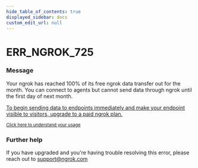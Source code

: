 ```yaml
---
hide_table_of_contents: true
displayed_sidebar: docs
custom_edit_url: null
---
```



# ERR_NGROK_725

### Message

<p>Your ngrok has reached 100% of its free ngrok data transfer out for the month. You can connect to agents but cannot send data through ngrok until the first day of next month.</p>

<p><a href="https://dashboard.ngrok.com/billing">To begin sending data to endpoints immediately and make your endpoint visible to visitors, upgrade to a paid ngrok plan.</a></p>

<small><a href="https://dashboard.ngrok.com/usage">Click here to understand your usage</a></small>

### Further help

If you have upgraded and you're having trouble resolving this error, please reach out to [support@ngrok.com](mailto:support@ngrok.com?subject=Help%20with%20ERR_NGROK_725)

<ErrorDetails error="err_ngrok_725" />
